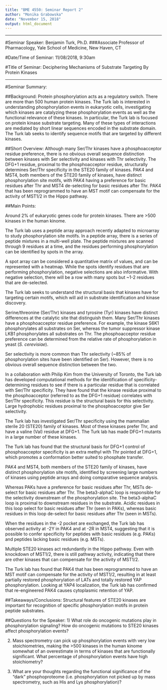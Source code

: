 ```yaml
---
title: "BME 4550: Seminar Report 2"
author: "Monika Grabowska"
date: "November 15, 2018"
output: html_document
---
```


------

#Seminar Speaker: Benjamin Turk, Ph.D.
###Associate Professor of Pharmacology, Yale School of Medicine, New Haven, CT

#Date/Time of Seminar: 11/08/2018, 9:30am

#Title of Seminar: Deciphering Mechanisms of Substrate Targeting By Protein Kinases

------

#Seminar Summary:

##Background: 
Protein phosphorylation acts as a regulatory switch. There are more than 500 human protein kinases. The Turk lab is interested in understanding phosphorylation events in eukaryotic cells, investigating which kinases are catalyzing these phosphorylation events as well as the functional relevance of these kinases. In particular, the Turk lab is focused on protein kinase substrate targeting. Many of these types of interactions are mediated by short linear sequences encoded in the substrate domain. The Turk lab seeks to identify sequence motifs that are targeted by different kinases.

##Short Overview: 
Although many Ser/Thr kinases have a phosphoacceptor residue preference, there is no obvious overall sequence distinction between kinases with Ser selectivity and kinases with Thr selectivity. The DFG+1 residue, proximal to the phosphoacceptor residue, structurally determines Ser/Thr specificity in the STE20 family of kinases. PAK4 and MST4, both members of the STE20 family of kinases, have distinct phosphorylation site motifs, with PAK4 having a preference for basic residues after Thr and MST4 de-selecting for basic residues after Thr. PAK4 that has been reprogrammed to have an MST motif can compensate for the activity of MST1/2 in the Hippo pathway. 

##Main Points: 

Around 2% of eukaryotic genes code for protein kinases. There are >500 kinases in the human kinome. 

The Turk lab uses a peptide array approach recently adapted to microarray to study phosphorylation site motifs. In a peptide array, there is a series of peptide mixtures in a multi-well plate. The peptide mixtures are scanned through 9 residues at a time, and the residues performing phosphorylation can be identified by spots in the array. 

A spot array can be considered a quantitative matrix of values, and can be represented with a heatmap. While the spots identify residues that are performing phosphorylation, negative selections are also informative. With negative selection, there will be a row with many spots but ~1-2 residues that are de-selected. 

The Turk lab seeks to understand the structural basis that kinases have for targeting certain motifs, which will aid in substrate identification and kinase discovery. 

Serine/threonine (Ser/Thr) kinases and tyrosine (Tyr) kinases have distinct differences at the catalytic site that distinguish them. Many Ser/Thr kinases have a phosphoacceptor residue preference. For example, the kinase S6K1 phosphorylates all substrates on Ser, whereas the tumor suppressor kinase LKB1 phosphorylates all substrates on Thr. The phosphoacceptor residue preference can be determined from the relative rate of phosphorylation in yeast (*S. cerevisiae*). 

Ser selectivity is more common than Thr selectivity (~85% of phosphorylation sites have been identified on Ser). However, there is no obvious overall sequence distinction between the two. 

In a collaboration with Philip Kim from the University of Toronto, the Turk lab has developed computational methods for the identification of specificity-determining residues to see if there is a particular residue that is correlated with Ser/Thr specificity. They have found that the kinase residue proximal to the phosphoacceptor (referred to as the DFG+1 residue) correlates with Ser/Thr specificity. This residue is the structural basis for this selectivity. Large hydrophobic residues proximal to the phosphoacceptor give Ser selectivity. 

The Turk lab has investigated Ser/Thr specificity using the mammalian sterile 20 (STE20) family of kinases. Most of these kinases prefer Thr, and have a valine (Val) residue at DFG+1. The Turk lab has made DFG+1 mutants in a large number of these kinases.

The Turk lab has found that the structural basis for DFG+1 control of phosphoacceptor specificity is an extra methyl with Thr pointed at DFG+1, which promotes a conformation better suited to phosphate transfer. 

PAK4 and MST4, both members of the STE20 family of kinases, have distinct phosphorylation site motifs, identified by screening large numbers of kinases using peptide arrays and doing comparative sequence analysis. 

Whereas PAKs have a preference for basic residues after Thr, MSTs de-select for basic residues after Thr. The beta3-alphaC loop is responsible for the selectivity downstream of the phosphorylation site. The beta3-alphaC loop is proximal to downstream residues in the substrate. Acidic residues in this loop select for basic residues after Thr (seen in PAKs), whereas basic residues in this loop de-select for basic residues after Thr (seen in MSTs).

When the residues in the -2 pocket are exchanged, the Turk lab has observed activity at -2Y in PAK4 and at -2R in MST4, suggesting that it is possible to confer specificity for peptides with basic residues (e.g. PAKs) and peptides lacking basic residues (e.g. MSTs). 

Multiple STE20 kinases act redundantly in the Hippo pathway. Even with knockdown of MST1/2, there is still pathway activity, indicating that there are other kinases that can compensate for the activity of MST1/2. 

The Turk lab has found that PAK4 that has been reprogrammed to have an MST motif can compensate for the activity of MST1/2, resulting in at least partially restored phosphorylation of LATs and totally restored YAP phosphorylation. Looking at YAP4 localization, the Turk lab has confirmed that re-engineered PAK4 causes cytoplasmic retention of YAP.

##Takeaways/Conclusions: 
Structural features of STE20 kinases are important for recognition of specific phosphorylation motifs in protein peptide substrates. 

##Questions for the Speaker:
1) What role do oncogenic mutations play in phosphorylation signaling? How do oncogenic mutations to STE20 kinases affect phosphorylation events? 

2) Mass spectrometry can pick up phosphorylation events with very low stoichiometries, making the >500 kinases in the human kinome somewhat of an overestimate in terms of kinases that are functionally significant. What percentage of phosphorylation events have high stoichiometry? 

3) What are your thoughts regarding the functional significance of the "dark" phosphoproteome (i.e. phosphorylation not picked up by mass spectrometry, such as His and Lys phosphorylation)?
